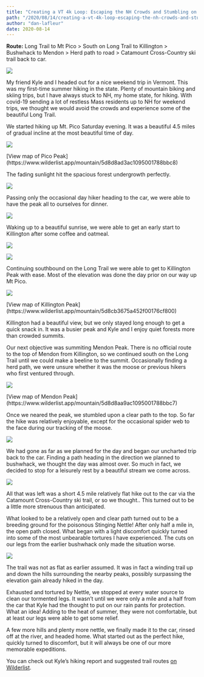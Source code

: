 ```yaml
---
title: "Creating a VT 4k Loop: Escaping the NH Crowds and Stumbling on some Stinging Nettle"
path: "/2020/08/14/creating-a-vt-4k-loop-escaping-the-nh-crowds-and-stumbling-on-some-stinging-nettle/"
author: "dan-lafleur"
date: 2020-08-14
---
```


**Route:** Long Trail to Mt Pico &gt; South on Long Trail to Killington &gt; Bushwhack to Mendon &gt; Herd path to road &gt; Catamount Cross-Country ski trail back to car.

![](bti5j5fjg0h51-500x282.png)

 My friend Kyle and I headed out for a nice weekend trip in Vermont. This was my first-time summer hiking in the state. Plenty of mountain biking and skiing trips, but I have always stuck to NH, my home state, for hiking. With covid-19 sending a lot of restless Mass residents up to NH for weekend trips, we thought we would avoid the crowds and experience some of the beautiful Long Trail.

 We started hiking up Mt. Pico Saturday evening. It was a beautiful 4.5 miles of gradual incline at the most beautiful time of day.

[![](e2biwhg2i0h51-500x195.png)](https://www.wilderlist.app/mountain/5d8d8ad3ac1095001788bbc8)

<Figcaption>[View map of Pico Peak](https://www.wilderlist.app/mountain/5d8d8ad3ac1095001788bbc8)</Figcaption>

 The fading sunlight hit the spacious forest undergrowth perfectly.

![](ahecmjk7j0h51-500x375.png)

 Passing only the occasional day hiker heading to the car, we were able to have the peak all to ourselves for dinner.

![](nk4k8nbvh0h51-500x281.png)

 Waking up to a beautiful sunrise, we were able to get an early start to Killington after some coffee and oatmeal.

![](tzjdudxqh0h51-500x281.png)

![](lkw4vcosh0h51-500x281.png)

 Continuing southbound on the Long Trail we were able to get to Killington Peak with ease. Most of the elevation was done the day prior on our way up Mt Pico.

[![](t5nnpnnph0h51-500x349.png)](https://www.wilderlist.app/mountain/5d8cb3675a452f00176cf800)

<Figcaption>[View map of Killington Peak](https://www.wilderlist.app/mountain/5d8cb3675a452f00176cf800)</Figcaption>

 Killington had a beautiful view, but we only stayed long enough to get a quick snack in. It was a busier peak and Kyle and I enjoy quiet forests more than crowded summits.

 Our next objective was summiting Mendon Peak. There is no official route to the top of Mendon from Killington, so we continued south on the Long Trail until we could make a beeline to the summit. Occasionally finding a herd path, we were unsure whether it was the moose or previous hikers who first ventured through.

[![](zmxq16zih0h51-500x346.png)](https://www.wilderlist.app/mountain/5d8d8aa9ac1095001788bbc7)

<Figcaption>[View map of Mendon Peak](https://www.wilderlist.app/mountain/5d8d8aa9ac1095001788bbc7)</Figcaption>

 Once we neared the peak, we stumbled upon a clear path to the top. So far the hike was relatively enjoyable, except for the occasional spider web to the face during our tracking of the moose.

![](wgkgh1vah0h51-500x375.png)

 We had gone as far as we planned for the day and began our uncharted trip back to the car. Finding a path heading in the direction we planned to bushwhack, we thought the day was almost over. So much in fact, we decided to stop for a leisurely rest by a beautiful stream we come across.

![](mendonriver-small-500x281.jpg)

 All that was left was a short 4.5 mile relatively flat hike out to the car via the Catamount Cross-Country ski trail, or so we thought.. This turned out to be a little more strenuous than anticipated.

 What looked to be a relatively open and clear path turned out to be a breeding ground for the poisonous Stinging Nettle! After only half a mile in, the open path closed. What began with a light discomfort quickly turned into some of the most unbearable tortures I have experienced. The cuts on our legs from the earlier bushwhack only made the situation worse.

![](j9dhf3nug0h51-500x333.jpg)

 The trail was not as flat as earlier assumed. It was in fact a winding trail up and down the hills surrounding the nearby peaks, possibly surpassing the elevation gain already hiked in the day.

 Exhausted and tortured by Nettle, we stopped at every water source to clean our tormented legs. It wasn’t until we were only a mile and a half from the car that Kyle had the thought to put on our rain pants for protection. What an idea! Adding to the heat of summer, they were not comfortable, but at least our legs were able to get some relief.

 A few more hills and plenty more nettle, we finally made it to the car, rinsed off at the river, and headed home. What started out as the perfect hike, quickly turned to discomfort, but it will always be one of our more memorable expeditions.

 You can check out Kyle’s hiking report and suggested trail routes [on Wilderlist](https://www.wilderlist.app/mountain/5d8cb3675a452f00176cf800).


